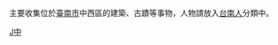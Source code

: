 {{Catmore|中西區 (台南市)}}主要收集位於[[臺南市|臺南市]]中西區的建築、古蹟等事物，人物請放入[[:Category:台南人|台南人]]分類中。

[[Category:臺南市行政區劃|J中]]